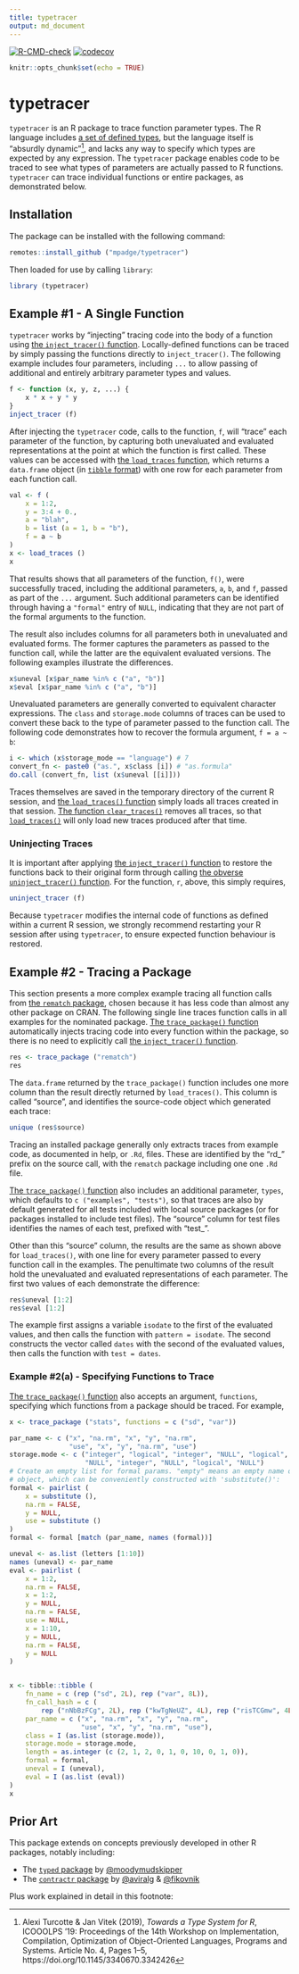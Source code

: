 ```yaml
---
title: typetracer
output: md_document
---
```


<!-- badges: start -->
[![R-CMD-check](https://github.com/mpadge/typetracer/workflows/R-CMD-check/badge.svg)](https://github.com/mpadge/typetracer/actions)
[![codecov](https://codecov.io/gh/mpadge/typetracer/branch/main/graph/badge.svg)](https://codecov.io/gh/mpadge/typetracer)
<!-- badges: end -->

```r
knitr::opts_chunk$set(echo = TRUE)
```

# typetracer

`typetracer` is an R package to trace function parameter types. The R language
includes [a set of defined
types](https://cran.r-project.org/doc/manuals/r-release/R-lang.html#Basic-types),
but the language itself is "absurdly dynamic"[^1], and lacks any way to specify
which types are expected by any expression. The `typetracer` package enables
code to be traced to see what types of parameters are actually passed to R
functions. `typetracer` can trace individual functions or entire packages, as
demonstrated below.

[^1]: Alexi Turcotte & Jan Vitek (2019), *Towards a Type System for R*,
ICOOOLPS '19: Proceedings of the 14th Workshop on Implementation, Compilation, Optimization of Object-Oriented Languages, Programs and Systems.
Article No. 4, Pages 1–5, https://doi.org/10.1145/3340670.3342426

## Installation

The package can be installed with the following command:

```r
remotes::install_github ("mpadge/typetracer")
```

Then loaded for use by calling `library`:

```r
library (typetracer)
```


## Example #1 - A Single Function

`typetracer` works by "injecting" tracing code into the body of a function
using [the `inject_tracer()`
function](https://mpadge.github.io/typetracer/reference/inject_tracer.html).
Locally-defined functions can be traced by simply passing the functions
directly to `inject_tracer()`. The following example includes four parameters,
including `...` to allow passing of additional and entirely arbitrary parameter
types and values.

```r
f <- function (x, y, z, ...) {
    x * x + y * y
}
inject_tracer (f)
```

After injecting the `typetracer` code, calls to the function, `f`, will "trace"
each parameter of the function, by capturing both unevaluated and evaluated
representations at the point at which the function is first called. These
values can be accessed with [the `load_traces`
function](https://mpadge.github.io/typetracer/reference/load_traces.html),
which returns a `data.frame` object (in [`tibble`
format](https://tibble.tidyverse.org)) with one row for each parameter from
each function call.

```r
val <- f (
    x = 1:2,
    y = 3:4 + 0.,
    a = "blah",
    b = list (a = 1, b = "b"),
    f = a ~ b
)
x <- load_traces ()
x
```

That results shows that all parameters of the function, `f()`, were
successfully traced, including the additional parameters, `a`, `b`, and `f`,
passed as part of the `...` argument. Such additional parameters can be
identified through having a `"formal"` entry of `NULL`, indicating that they
are not part of the formal arguments to the function.

The result also includes columns for all parameters both in unevaluated and
evaluated forms. The former captures the parameters as passed to the function
call, while the latter are the equivalent evaluated versions. The following
examples illustrate the differences.

```r
x$uneval [x$par_name %in% c ("a", "b")]
x$eval [x$par_name %in% c ("a", "b")]
```

Unevaluated parameters are generally converted to equivalent character
expressions. The `class` and `storage.mode` columns of traces can be used to
convert these back to the type of parameter passed to the function call. The
following code demonstrates how to recover the formula argument, `f = a ~ b`:

```r
i <- which (x$storage_mode == "language") # 7
convert_fn <- paste0 ("as.", x$class [i]) # "as.formula"
do.call (convert_fn, list (x$uneval [[i]]))
```

Traces themselves are saved in the temporary directory of the current R
session, and [the `load_traces()`
function](https://mpadge.github.io/typetracer/reference/load_traces.html)
simply loads all traces created in that session. [The function
`clear_traces()`](https://mpadge.github.io/typetracer/reference/clear_traces.html)
removes all traces, so that
[`load_traces()`](https://mpadge.github.io/typetracer/reference/load_traces.html)
will only load new traces produced after that time.

### Uninjecting Traces

It is important after applying [the `inject_tracer()`
function](https://mpadge.github.io/typetracer/reference/inject_tracer.html) to
restore the functions back to their original form through calling [the obverse
`uninject_tracer()`
function](https://mpadge.github.io/typetracer/reference/uninject_tracer.html).
For the function, `r`, above, this simply requires,

```r
uninject_tracer (f)
```

Because `typetracer` modifies the internal code of functions as defined within
a current R session, we strongly recommend restarting your R session after
using `typetracer`, to ensure expected function behaviour is restored.


## Example #2 - Tracing a Package

This section presents a more complex example tracing all function calls from
[the `rematch` package](https://github.com/MangoTheCat/rematch), chosen because
it has less code than almost any other package on CRAN. The following single
line traces function calls in all examples for the nominated package. [The
`trace_package()`
function](https://mpadge.github.io/typetracer/reference/trace_package.html)
automatically injects tracing code into every
function within the package, so there is no need to explicitly call [the
`inject_tracer()`
function](https://mpadge.github.io/typetracer/reference/inject_tracer).

```r
res <- trace_package ("rematch")
res
```

The `data.frame` returned by the `trace_package()` function includes one
more column than the result directly returned by `load_traces()`. This column
is called "source", and identifies the source-code object which
generated each trace:

```r
unique (res$source)
```

Tracing an installed package generally only extracts traces from example code,
as documented in help, or `.Rd`, files. These are identified by the "rd_"
prefix on the source call, with the `rematch` package including one one `.Rd`
file.

[The `trace_package()`
function](https://mpadge.github.io/typetracer/reference/trace_package.html)
also includes an additional parameter, `types`, which defaults to `c
("examples", "tests")`, so that traces are also by default generated for all
tests included with local source packages (or for packages installed to include
test files). The "source" column for test files identifies the names of each
test, prefixed with "test_". 

Other than this "source" column, the results are the same as shown above for
`load_traces()`, with one line for every parameter passed to every function
call in the examples. The penultimate two columns of the result hold the
unevaluated and evaluated representations of each parameter. The first two
values of each demonstrate the difference:

```r
res$uneval [1:2]
res$eval [1:2]
```

The example first assigns a variable `isodate` to the first of the evaluated
values, and then calls the function with `pattern = isodate`. The second
constructs the vector called `dates` with the second of the evaluated values,
then calls the function with `test = dates`.

### Example #2(a) - Specifying Functions to Trace

[The `trace_package()`
function](https://mpadge.github.io/typetracer/reference/trace_package.html)
also accepts an argument, `functions`, specifying which functions from a
package should be traced. For example,

```r
x <- trace_package ("stats", functions = c ("sd", "var"))
```
```r
par_name <- c ("x", "na.rm", "x", "y", "na.rm",
               "use", "x", "y", "na.rm", "use")
storage.mode <- c ("integer", "logical", "integer", "NULL", "logical",
                   "NULL", "integer", "NULL", "logical", "NULL")
# Create an empty list for formal params. "empty" means an empty name or symbol
# object, which can be conveniently constructed with 'substitute()':
formal <- pairlist (
    x = substitute (),
    na.rm = FALSE,
    y = NULL,
    use = substitute ()
)
formal <- formal [match (par_name, names (formal))]

uneval <- as.list (letters [1:10])
names (uneval) <- par_name
eval <- pairlist (
    x = 1:2,
    na.rm = FALSE,
    x = 1:2,
    y = NULL,
    na.rm = FALSE,
    use = NULL,
    x = 1:10,
    y = NULL,
    na.rm = FALSE,
    y = NULL
)


x <- tibble::tibble (
    fn_name = c (rep ("sd", 2L), rep ("var", 8L)),
    fn_call_hash = c (
        rep ("nNbBzFCg", 2L), rep ("kwTgNeUZ", 4L), rep ("risTCGmw", 4L)),
    par_name = c ("x", "na.rm", "x", "y", "na.rm",
                  "use", "x", "y", "na.rm", "use"),
    class = I (as.list (storage.mode)),
    storage.mode = storage.mode,
    length = as.integer (c (2, 1, 2, 0, 1, 0, 10, 0, 1, 0)),
    formal = formal,
    uneval = I (uneval),
    eval = I (as.list (eval))
)
x
```

## Prior Art

This package extends on concepts previously developed in other R packages,
notably including:

- The [`typed` package](https://github.com/moodymudskipper/typed) by
  [@moodymudskipper](https://github.com/moodymudskipper)
- The [`contractr` package](https://github.com/PRL-PRG/contractr) by
  [@aviralg](https://github.com/aviralg) &
  [@fikovnik](https://github.com/fikovnik)

Plus work explained in detail in this footnote:<br>
